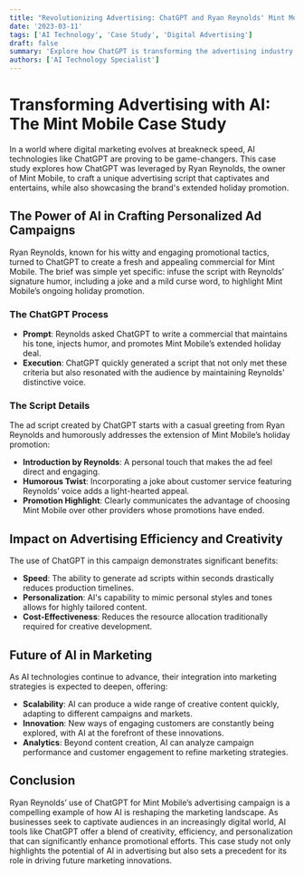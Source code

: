 ```yaml
---
title: "Revolutionizing Advertising: ChatGPT and Ryan Reynolds' Mint Mobile Campaign"
date: '2023-03-11'
tags: ['AI Technology', 'Case Study', 'Digital Advertising']
draft: false
summary: 'Explore how ChatGPT is transforming the advertising industry by creating unique, engaging ad scripts quickly and efficiently, as demonstrated by Ryan Reynolds for Mint Mobile.'
authors: ['AI Technology Specialist']
---
```


# Transforming Advertising with AI: The Mint Mobile Case Study

In a world where digital marketing evolves at breakneck speed, AI technologies like ChatGPT are proving to be game-changers. This case study explores how ChatGPT was leveraged by Ryan Reynolds, the owner of Mint Mobile, to craft a unique advertising script that captivates and entertains, while also showcasing the brand's extended holiday promotion.

## The Power of AI in Crafting Personalized Ad Campaigns

Ryan Reynolds, known for his witty and engaging promotional tactics, turned to ChatGPT to create a fresh and appealing commercial for Mint Mobile. The brief was simple yet specific: infuse the script with Reynolds’ signature humor, including a joke and a mild curse word, to highlight Mint Mobile’s ongoing holiday promotion.

### The ChatGPT Process

- **Prompt**: Reynolds asked ChatGPT to write a commercial that maintains his tone, injects humor, and promotes Mint Mobile’s extended holiday deal.
- **Execution**: ChatGPT quickly generated a script that not only met these criteria but also resonated with the audience by maintaining Reynolds' distinctive voice.

### The Script Details

The ad script created by ChatGPT starts with a casual greeting from Ryan Reynolds and humorously addresses the extension of Mint Mobile’s holiday promotion:

- **Introduction by Reynolds**: A personal touch that makes the ad feel direct and engaging.
- **Humorous Twist**: Incorporating a joke about customer service featuring Reynolds’ voice adds a light-hearted appeal.
- **Promotion Highlight**: Clearly communicates the advantage of choosing Mint Mobile over other providers whose promotions have ended.

## Impact on Advertising Efficiency and Creativity

The use of ChatGPT in this campaign demonstrates significant benefits:

- **Speed**: The ability to generate ad scripts within seconds drastically reduces production timelines.
- **Personalization**: AI's capability to mimic personal styles and tones allows for highly tailored content.
- **Cost-Effectiveness**: Reduces the resource allocation traditionally required for creative development.

## Future of AI in Marketing

As AI technologies continue to advance, their integration into marketing strategies is expected to deepen, offering:

- **Scalability**: AI can produce a wide range of creative content quickly, adapting to different campaigns and markets.
- **Innovation**: New ways of engaging customers are constantly being explored, with AI at the forefront of these innovations.
- **Analytics**: Beyond content creation, AI can analyze campaign performance and customer engagement to refine marketing strategies.

## Conclusion

Ryan Reynolds’ use of ChatGPT for Mint Mobile’s advertising campaign is a compelling example of how AI is reshaping the marketing landscape. As businesses seek to captivate audiences in an increasingly digital world, AI tools like ChatGPT offer a blend of creativity, efficiency, and personalization that can significantly enhance promotional efforts. This case study not only highlights the potential of AI in advertising but also sets a precedent for its role in driving future marketing innovations.
